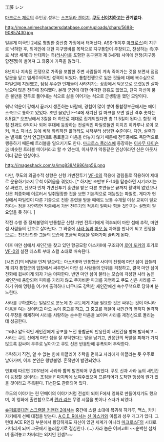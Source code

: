 工藤 シン

[[마크로스 제로]]의 주인공.성우는 [[스즈무라 켄이치]].
'''[[쿠도 신이치]]하고는 관계없다.'''

http://moe.animecharactersdatabase.com/uploads/chars/5688-90857430.jpg

일본계 미국인 2세로 평범한 중산층 가정에서 태어났다. ASS-1(이후 [[마크로스]])이 지구로 낙하한 후, 외계인에 대한 지구방비를 목적으로 지구통합이 주창되고, 찬성하는 측(주로 서방 세계)과 반대하는 측([[러시아]]를 포함한 동구권과 제 3세계) 사이에 전쟁(지구통합전쟁)이 벌어져 그 와중에 가족을 잃었다.

8년이나 지속된 전쟁으로 가족을 포함한 주변 사람들이 계속 죽어가는 것을 보면서 점점 말문을 닫고 염세주의적인 성격이 되었다. 통합전쟁으로 잃은 것들에 대해 복수심으로 파일럿에 지원했고, 점점 우수한 인재들이 사라져가는 상황에서 악운으로 오랫동안 살아남으며 많은 전투에 참여했다. 본래 군인에 대한 어떠한 감흥도 없었고, 단지 자신이 품은 불만을 전투로 풀어내는 식으로 삶을 이어가는 식으로 군생활을 했던 모양이다.

워낙 악운이 강해서 끝까지 생존하는 바람에, 경험이 많이 쌓여 통합정부군에서는 에이스축으로 통하고 있었다. 초반 몰았던 F-14에 새겨진 킬 마크를 보면 일단 격추 숫자는 8.5킬[* 오프닝에서 3킬을 더 하므로 제대로 집계되었다면 총 11.5킬이 된다.]. 함정 격침 전과도 6척이나 되어 후대에 등장하는 전설적인 파일럿들인 이치죠 히카루나 로이 포커, 맥스 지너스 등에 비해 화려하진 않더라도 시작부터 상당한 수준이다. 다만, 실력과는 별개로 앞서 언급한대로 동료들과 마음을 터놓지 않기 때문에 전투중에도 독단적으로 행동하기 때문에 트러블을 일으키기도 한다. [[마크로스 플러스]]에 등장하는 [[이사무 다이슨]]과 비슷한 트러블 메이커라고 할 수 있는데, 이사무가 악동같은 인상이라면 신은 아웃사이더 같은 인상이다.  

http://imageshack.com/a/img838/4986/sp56.png

다만, 쿠도의 외골수적 성향은 신형 가변전투기 [[VF-0]]의 적응에 걸림돌로 작용하여 제대로 운용하기까지 무척 어려움을 겪었다. [*  하지만 초반부 F-14를 탑승하던 시기까지는 잘 싸웠고, 신보다 먼저 가변전투기 훈련을 받은 다른 조연들은 끝까지 활약히 없었으나 신은 최종화에 이르러서 일취월장한 것을 보면 기본적으로 재능있는 파일럿. 게다가 현실에서 파일럿이 다른 기종으로 전환 훈련을 받을 때에도 보통 수개월 이상 교육이 필요하다는 점을 감안하면 작중에서 가변 전투기의 적응이 얼마나 힘들 것인지는 설명이 필요없을 듯 하다. ]

작전 수행 중 정체불명의 반통합군 신형 가변 전투기에게 격추되어 마얀 섬에 추락, 마얀 섬 사람들의 간호로 살아난다. 그 와중에 [[사라 놈]]과 [[마오 놈]] 자매를 만나게 되고 전쟁을 모르는 천진난만한 그들의 모습에 조금씩 마음을 열어가며 끌리게 된다. 

이후 마얀 섬에서 새인간을 찾고 있던 항공모함 아스카II에 구조되어 [[로이 포커]]의 호기로 [[VF-0]]의 실전 테스트 부대 스컬 소대로 배속된다.

[새인간]의 비밀을 먼저 얻으려는 아스카II와 반통합군 사이의 전쟁에 마얀 섬이 휩쓸리게 되자 통합군의 입장에서 싸우면서 마얀 섬 사람들의 안위를 걱정하고, 결국 마얀 섬이 전화에 휩싸이게 되자 가슴 아파한다. 반면 마얀 섬이 불타는 모습에 각성한 사라 놈은 새인간에 융합되어 피아를 가리지 않고 무자비한 파괴를 자행하고 쿠도 신은 사라를 구하기 위해 명령을 어기며 출격하나 너무나도 강력한 새인간에겐 속수무책으로 당하며 분노한다.

사라를 구하겠다는 일념으로 분노에 찬 쿠도에게 지금 필요한 것은 싸우는 것이 아니라 마음을 여는 것이라고 마오 놈이 충고를 하고, 그 충고를 깨달아 새인간의 앞까지 돌격하여 무장을 해제하며 사라를 사랑하는 순수한 마음을 보이며 사라를 제정신으로 돌리는 데 성공한다.

그러나 압도적인 새인간에게 공포를 느낀 통합군의 반응탄이 새인간을 향해 발사되고... 사라는 쿠도 신에게 마얀 섬을 잘 부탁한다는 말을 남기고, 반응탄의 폭발을 피해가 가지 않도록 감싸며 우주로 날아가고 쿠도 신은 반응탄에 유폭되어 추락한다. 

추락하기 직전, 알 수 없는 힘에 이끌리어 추락을 면하고 사라에게 이끌리는 듯 우주로 날아가며, 이후 본인은 행방불명. 흔적만이 발견되었다.

연표에 따르면 2051년에 사라와 함께 발견되어 구출되었다. 쿠도 신과 사라 놈의 새인간이 등장할 것이라는 조짐을 F 마지막에 보여주었으며 프론티어가 도착한 행성에 뭔가 있을 것이라고 추측된다. 11선단도 관련되어 있다.

쿠도의 이야기는 린 민메이의 이야기처럼 전설이 되어 F에서 영화로 만들어지기도 했으며, 이 영화에 출연함으로써 [[란카 리]]는 무명 시절을 벗어나 스타가 되었다.

[[슈퍼로봇대전 스크램블 커맨더 2]]에서는 중간에 스컬 소대에 복귀해 히카루, 맥스, 카키자키에게 선배 대접을 받는다. [[A.C.E. R]]에서는 [[신 아스카]]와 이름과 성우 개그가 있다. 그런데 ACE R엔딩 부분에서 황당하게도 자신이 있던 세계가 아니라 [[마크로스F]]의 시대로 가버리게 되며 그곳에서 눌러살기로 결심한다. (...) 사라 놈은 어쩌고!!! ~~순박한 섬처녀 홀려놓고 차버리는 외지인 컨셉?~~
